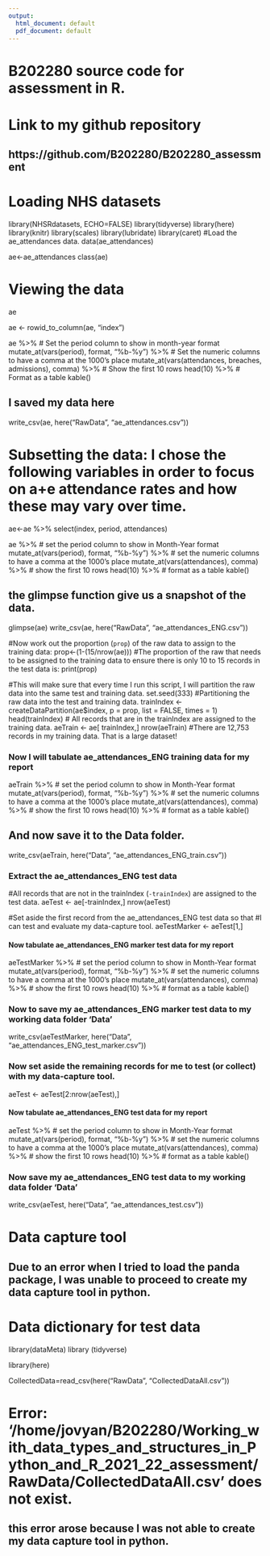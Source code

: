 ```yaml
---
output:
  html_document: default
  pdf_document: default
---
```

# B202280 source code for assessment in R.

# Link to my github repository
## https://github.com/B202280/B202280_assessment

# Loading NHS datasets

library(NHSRdatasets, ECHO=FALSE)
library(tidyverse)
library(here)
library(knitr)
library(scales)
library(lubridate)
library(caret)
#Load the ae_attendances data.
data(ae_attendances)

ae<-ae_attendances
class(ae)

# Viewing the data
ae

ae <- rowid_to_column(ae, "index")

ae %>%
  # Set the period column to show in month-year format
  mutate_at(vars(period), format, "%b-%y") %>% 
  # Set the numeric columns to have a comma at the 1000's place
  mutate_at(vars(attendances, breaches, admissions), comma) %>%
  # Show the first 10 rows
  head(10) %>%
  # Format as a table
  kable()
  
## I saved my data here  
  write_csv(ae, here("RawData", "ae_attendances.csv"))

# Subsetting the data: I chose the following variables in order to focus on a+e attendance rates and how these may vary over time. 
ae<-ae %>% select(index, period, attendances)

ae %>%
  # set the period column to show in Month-Year format
  mutate_at(vars(period), format, "%b-%y") %>% 
  # set the numeric columns to have a comma at the 1000's place
  mutate_at(vars(attendances), comma) %>%
  # show the first 10 rows
  head(10) %>%
  # format as a table
  kable()

## the glimpse function give us a snapshot of the data. 
glimpse(ae)
write_csv(ae, here("RawData", "ae_attendances_ENG.csv"))

#Now work out the proportion (`prop`) of the raw data to assign to the training data:
prop<-(1-(15/nrow(ae)))
#The proportion of the raw that needs to be assigned to the training data to ensure there is only 10 to 15 records in the test data is: 
print(prop)

#This will make sure that every time I run this script, I will partition the raw data into the same test and training data.
set.seed(333)
#Partitioning the raw data into the test and training data.
trainIndex <- createDataPartition(ae$index, p = prop, 
                                  list = FALSE, 
                                  times = 1)
head(trainIndex)
# All records that are in the trainIndex are assigned to the training data.
aeTrain <- ae[ trainIndex,]
nrow(aeTrain)
#There are 12,753 records in my training data. That is a large dataset!

### Now I will tabulate ae_attendances_ENG training data for my report
aeTrain %>%
  # set the period column to show in Month-Year format
  mutate_at(vars(period), format, "%b-%y") %>% 
  # set the numeric columns to have a comma at the 1000's place
  mutate_at(vars(attendances), comma) %>%
  # show the first 10 rows
  head(10) %>%
  # format as a table
  kable()

## And now save it to the Data folder.  
write_csv(aeTrain, here("Data", "ae_attendances_ENG_train.csv"))  

### Extract the ae_attendances_ENG test data
#All records that are not in the trainIndex (`-trainIndex`) are assigned to the test data.
aeTest  <- ae[-trainIndex,]
nrow(aeTest)

#Set aside the first record from the ae_attendances_ENG test data so that 
#I can test and evaluate my data-capture tool.
aeTestMarker  <- aeTest[1,]

#### Now tabulate ae_attendances_ENG marker test data for my report
aeTestMarker  %>%
  # set the period column to show in Month-Year format
  mutate_at(vars(period), format, "%b-%y") %>% 
  # set the numeric columns to have a comma at the 1000's place
  mutate_at(vars(attendances), comma) %>%
  # show the first 10 rows
  head(10) %>%
  # format as a table
  kable()

### Now to save my ae_attendances_ENG marker test data to my working data folder 'Data'
write_csv(aeTestMarker, here("Data", "ae_attendances_ENG_test_marker.csv"))

### Now set aside the remaining records for me to test (or collect) with my data-capture tool.
aeTest  <- aeTest[2:nrow(aeTest),]

#### Now tabulate ae_attendances_ENG test data for my report
aeTest  %>%
  # set the period column to show in Month-Year format
  mutate_at(vars(period), format, "%b-%y") %>% 
  # set the numeric columns to have a comma at the 1000's place
  mutate_at(vars(attendances), comma) %>%
  # show the first 10 rows
  head(10) %>%
  # format as a table
  kable()

### Now save my ae_attendances_ENG test data to my working data folder 'Data'
write_csv(aeTest, here("Data", "ae_attendances_test.csv"))

# Data capture tool 
## Due to an error when I tried to load the panda package, I was unable to proceed to create my data capture tool in python.

# Data dictionary for test data
library(dataMeta)
library (tidyverse)

library(here)

CollectedData=read_csv(here("RawData", "CollectedDataAll.csv"))

# Error: '/home/jovyan/B202280/Working_with_data_types_and_structures_in_Python_and_R_2021_22_assessment/RawData/CollectedDataAll.csv' does not exist.

## this error arose because I was not able to create my data capture tool in python.

